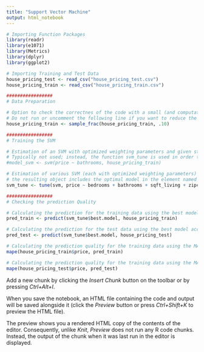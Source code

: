 ```yaml
---
title: "Support Vector Machine"
output: html_notebook
---
```



```r
# Importing Function Packages
library(readr)
library(e1071)
library(Metrics)
library(dplyr)
library(ggplot2)

# Importing Training and Test Data
house_pricing_test <- read_csv("house_pricing_test.csv")
house_pricing_train <- read_csv("house_pricing_train.csv")
```


```r
#################
# Data Preparation

# Option to check the correctnes of the code with a small (and computationally fast) training data set
# Do not run or uncomment the following line if you want to reduce the dataset size
house_pricing_train <- sample_frac(house_pricing_train, .10)
```



```r
#################
# Training the SVM

# Estimation of an SVM with optimized weighting parameters and given standard hyper parameters
# Typically not used; instead, the function svm_tune is used in order to also get a model with optimized hyper parameters
#model_svm <- svm(price ~ bathrooms, house_pricing_train)

# Estimation of various SVM (each with optimized weighting parameters) using systematically varied hyper parameters (typically called 'grid search' approach) and cross validation
# the resulting object includes the optimal model in the element named 'best.model'
svm_tune <- tune(svm, price ~ bedrooms + bathrooms + sqft_living + zipcode, data=house_pricing_train, ranges = list(epsilon = seq(0.2,1,0.1), cost = 2^(2:3)))

```



```r
#################
# Checking the prediction Quality

# Calculating the prediction for the training data using the best model according to the grid search
pred_train <- predict(svm_tune$best.model, house_pricing_train)

# Calculating the prediction for the test data using the best model according to the grid search
pred_test <- predict(svm_tune$best.model, house_pricing_test)

# Calculating the prediction quality for the training data using the MAPE
mape(house_pricing_train$price, pred_train)

# Calculating the prediction quality for the training data using the MAPE
mape(house_pricing_test$price, pred_test)
```





Add a new chunk by clicking the *Insert Chunk* button on the toolbar or by pressing *Ctrl+Alt+I*.

When you save the notebook, an HTML file containing the code and output will be saved alongside it (click the *Preview* button or press *Ctrl+Shift+K* to preview the HTML file).

The preview shows you a rendered HTML copy of the contents of the editor. Consequently, unlike *Knit*, *Preview* does not run any R code chunks. Instead, the output of the chunk when it was last run in the editor is displayed.
